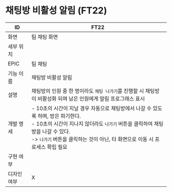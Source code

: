 # 채팅방 비활성 알림 (FT22)

| ID | FT22 |
| --- | --- |
| 화면 | 팀 채팅 화면 |
| 세부 위치 |  |
| EPIC | 팀 채팅 |
| 기능 이름 | 채팅방 비활성 알림 |
| 설명 | 채팅방의 인원 중 한 명이라도 `채팅 나가기`를 진행할 시 채팅방이 비활성화 되며 남은 인원에게 알림 프로그래스 표시 |
| 개발 명세 | - 10초의 시간이 지날 경우 자동으로 채팅방에서 나갈 수 있도록 하며, 방은 파기한다.<br />- 10초의 시간이 지나지 않더라도 `나가기` 버튼을 클릭하여 채팅방을 나갈 수 있다.<br />-> `나가기` 버튼을 클릭하는 것이 아닌, 타 화면으로 이동 시 프로세스 확립 필요 |
| 구현 여부 |  |
| 디자인 여부 | X |